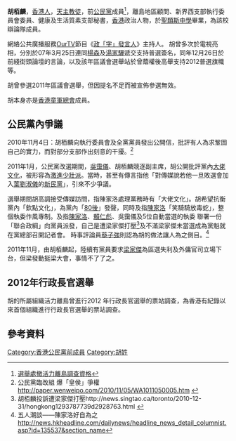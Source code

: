 '''胡栢麟'''{{bd|||||}}，[[香港人|香港人]]，[[天主教徒|天主教徒]]，前[[公民黨_(香港)|公民黨]]成員<ref>[http://orientaldaily.on.cc/cnt/news/20140426/00176_032.html 選舉處撤活力離島調查資格]</ref>，離島地區顧問、新界西支部執行委員會委員、健康及生活質素支部秘書，[[香港|香港]]政治人物，於[[聖類斯中學|聖類斯中學]]畢業，為該校辯論隊成員。

網絡公共廣播服務[[OurTV|OurTV]]節目《[[政「字」發言人|政「字」發言人]]》主持人。
胡曾多次於電視亮相，分別於07年3月25日連同[[楊森|楊森]]及[[湯家驊|湯家驊]]遞交支持普選簽名，同年12月26日於前綫街頭論壇的言論，以及該年區議會選舉站於曾蔭權後高舉支持2012普選旗幟等。

胡曾參選2011年區議會選舉，但因提名不足而被宣佈參選無效。

胡本身亦是[[香港童軍總會|香港童軍總會]]成員。

==公民黨內爭議==
2010年11月4日：胡栢麟向執行委員會及全黨黨員發出公開信，批評有人為求鞏固自己的實力，而對部分支部作出刻意的干擾。<ref>公民黨臨改組 爆「皇侯」爭權 http://paper.wenweipo.com/2010/11/05/WA1011050005.htm {{Wayback|url=http://paper.wenweipo.com/2010/11/05/WA1011050005.htm |date=20111113015336 }}</ref>

2011年1月，公民黨改選期間，[[吳靄儀|吳靄儀]]、胡栢麟競逐副主席，胡公開批評黨內[[大佬文化|大佬文化]]，被形容為[[激進少壯派|激進少壯派]]。當時，甚至有傳言指他「對傳媒說若他一旦敗選會加入[[葉劉淑儀|葉劉淑儀]]的[[新民黨_(香港)|新民黨]]」，引來不少爭議。

選舉期間胡高調接受傳媒訪問，指陳家洛處理黨務時有「大佬文化」。胡希望抗衡黨內「欽點文化」，為黨內「[[80後|80後]]」發聲，同時及指[[陳家洛|陳家洛]]「笑騎騎放毒蛇」，整個執委作風專制。及指[[陳家洛|陳家洛]]、[[賴仁彪|賴仁彪]]、吳靄儀及5位自動當選的執委 聯署一份「聯合政綱」向黨員派發，自己是遭梁家傑打壓<ref>胡栢麟投訴遭梁家傑打壓http://news.singtao.ca/toronto/2010-12-31/hongkong1293787739d2928763.html {{Wayback|url=http://news.singtao.ca/toronto/2010-12-31/hongkong1293787739d2928763.html |date=20161002023107 }}</ref>及不滿梁家傑未當選成為黨魁就在黨總部召開記者會。
時事評論員[[蔡子強|蔡子強]]則認為胡的做法讓人為之側目。<ref>五人潮談——陳家洛好自為之 http://news.hkheadline.com/dailynews/headline_news_detail_columnist.asp?id=135537&section_name</ref>

2011年11月，由胡栢麟起，陸續有黨員要求[[梁家傑|梁家傑]]為區選失利及外傭官司立場下台，但梁發動挺梁大會，事情不了了之。

==2012年行政長官選舉==

胡的所屬組織活力離島曾進行2012 年行政長官選舉的票站調查，為香港有紀錄以來首個組織進行行政長官選舉的票站調查。

==參考資料==
{{Reflist}}

[[Category:香港公民黨前成員|Category:香港公民黨前成員]]
[[Category:胡姓|Category:胡姓]]